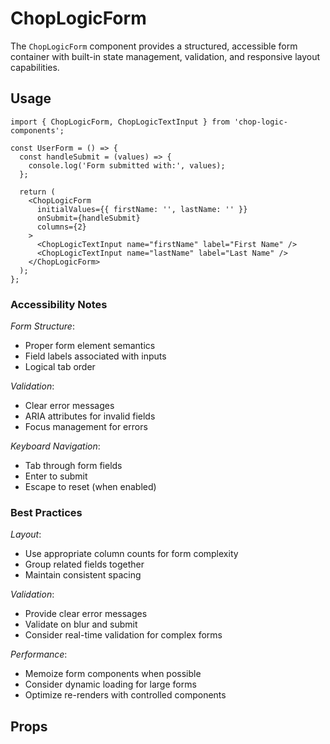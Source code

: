 
<Meta of={ChopLogicFormStories} title='ChopLogicForm' />

# ChopLogicForm

The `ChopLogicForm` component provides a structured, accessible form container with built-in state management, validation, and responsive layout capabilities.

## Usage

```tsx
import { ChopLogicForm, ChopLogicTextInput } from 'chop-logic-components';

const UserForm = () => {
  const handleSubmit = (values) => {
    console.log('Form submitted with:', values);
  };

  return (
    <ChopLogicForm
      initialValues={{ firstName: '', lastName: '' }}
      onSubmit={handleSubmit}
      columns={2}
    >
      <ChopLogicTextInput name="firstName" label="First Name" />
      <ChopLogicTextInput name="lastName" label="Last Name" />
    </ChopLogicForm>
  );
};
```

### Accessibility Notes

_Form Structure_:
- Proper form element semantics
- Field labels associated with inputs
- Logical tab order

_Validation_:
- Clear error messages
- ARIA attributes for invalid fields
- Focus management for errors

_Keyboard Navigation_:
- Tab through form fields
- Enter to submit
- Escape to reset (when enabled)

### Best Practices

_Layout_:
- Use appropriate column counts for form complexity
- Group related fields together
- Maintain consistent spacing

_Validation_:
- Provide clear error messages
- Validate on blur and submit
- Consider real-time validation for complex forms

_Performance_:
- Memoize form components when possible
- Consider dynamic loading for large forms
- Optimize re-renders with controlled components

## Props

<Controls />